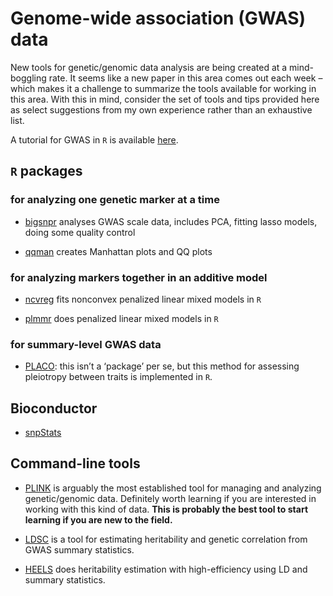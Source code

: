 # Genome-wide association (GWAS) data  

New tools for genetic/genomic data analysis are being created at a mind-boggling rate. It seems like a new paper in this area comes out each week -- which makes it a challenge to summarize the tools available for working in this area. With this in mind, consider the set of tools and tips provided here as select suggestions from my own experience rather than an exhaustive list. 

A tutorial for GWAS in `R` is available [here](https://pbreheny.github.io/adv-gwas-tutorial/). 

## `R` packages 

### for analyzing one genetic marker at a time 

  - [bigsnpr](https://privefl.github.io/bigsnpr/) analyses GWAS scale data, includes PCA, fitting lasso models, doing some quality control 
  
   - [qqman](https://cran.r-project.org/web/packages/qqman/vignettes/qqman.html) creates Manhattan plots and QQ plots
  
### for analyzing markers together in an additive model
  
  - [ncvreg](https://github.com/pbreheny/ncvreg) fits nonconvex penalized linear mixed models in `R`
  
  - [plmmr](https://github.com/pbreheny/plmmr) does penalized linear mixed models in `R`

### for summary-level GWAS data 
  
  - [PLACO](https://github.com/RayDebashree/PLACO): this isn't a 'package' per se, but this method for assessing pleiotropy between traits is implemented in `R`.

## Bioconductor 

  - [snpStats](https://www.bioconductor.org/packages/release/bioc/html/snpStats.html)

## Command-line tools 

  - [PLINK](https://www.cog-genomics.org/plink/1.9/) is arguably the most established tool for managing and analyzing genetic/genomic data. Definitely worth learning if you are interested in working with this kind of data. **This is probably the best tool to start learning if you are new to the field.**
  
  - [LDSC](https://github.com/bulik/ldsc) is a tool for estimating heritability and genetic correlation from GWAS summary statistics. 
  
  - [HEELS](https://github.com/huilisabrina/HEELS) does heritability estimation with high-efficiency using LD and summary statistics. 
  
  
